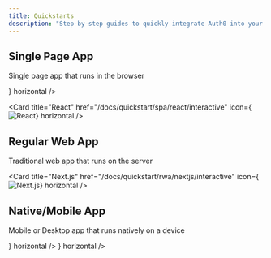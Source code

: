 ```yaml
---
title: Quickstarts
description: "Step-by-step guides to quickly integrate Auth0 into your application"
---
```



<User/>

## Single Page App

Single page app that runs in the browser

<CardGroup cols={3}>
  <Card title="Angular" href="/docs/quickstart/spa/angular/interactive" icon={<img src="https://cdn2.auth0.com/docs/1.14352.0/img/platforms/angular.svg" alt="Angular" />} horizontal />

  <Card title="React" href="/docs/quickstart/spa/react/interactive" icon={<img src="https://cdn2.auth0.com/docs/1.14352.0/img/platforms/react.svg" alt="React" />} horizontal />

</CardGroup>

## Regular Web App

Traditional web app that runs on the server

<CardGroup cols={3}>
  
  <Card title="Next.js" href="/docs/quickstart/rwa/nextjs/interactive" icon={<img src="https://cdn2.auth0.com/docs/1.14352.0/img/platforms/nextjs.svg" alt="Next.js" />} horizontal />

</CardGroup>

## Native/Mobile App

Mobile or Desktop app that runs natively on a device

<CardGroup cols={3}>
 <Card title="Android" href="/docs/quickstart/native/android/interactive" icon={<img src="https://cdn2.auth0.com/docs/1.14368.0/img/platforms/android.svg" alt="Android" />} horizontal />
    <Card title="iOS" href="/docs/quickstart/native/ios/interactive" icon={<img src="https://cdn2.auth0.com/docs/1.14368.0/img/platforms/apple.svg" alt="iOS" />} horizontal />
</CardGroup>
